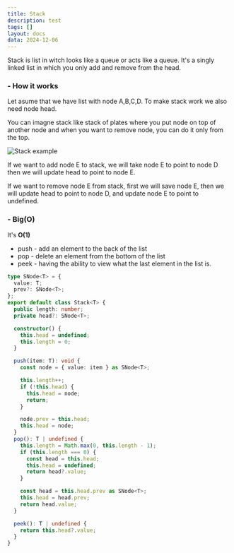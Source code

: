 ```yaml
---
title: Stack
description: test
tags: []
layout: docs
data: 2024-12-06
---
```


Stack is list in witch looks like a queue or acts like a queue.
It's a singly linked list in which you only add and remove from the head.

<h3 className="text-lg font-semibold">- How it works</h3>

Let asume that we have list with node A,B,C,D. To make stack work we also need node head.

You can imagne stack like stack of plates where you put node on top of another node and when you want to remove node, you can do it only from the top.

<img
  src="/static/images/algorithms/stack-base.png"
  alt="Stack example"
  className="my-6"
/>

If we want to add node E to stack, we will take node E to point to node D then we will update head to point to node E.

If we want to remove node E from stack, first we will save node E, then we will update head to point to node D, and update node E to point to undefined.

<h3 className="text-lg font-semibold mt-7">- Big(O)</h3>

It's **O(1)**

- push - add an element to the back of the list
- pop - delete an element from the bottom of the list
- peek - having the ability to view what the last element in the list is.

```ts
type SNode<T> = {
  value: T;
  prev?: SNode<T>;
};
export default class Stack<T> {
  public length: number;
  private head?: SNode<T>;

  constructor() {
    this.head = undefined;
    this.length = 0;
  }

  push(item: T): void {
    const node = { value: item } as SNode<T>;

    this.length++;
    if (!this.head) {
      this.head = node;
      return;
    }

    node.prev = this.head;
    this.head = node;
  }
  pop(): T | undefined {
    this.length = Math.max(0, this.length - 1);
    if (this.length === 0) {
      const head = this.head;
      this.head = undefined;
      return head?.value;
    }

    const head = this.head.prev as SNode<T>;
    this.head = head.prev;
    return head.value;
  }

  peek(): T | undefined {
    return this.head?.value;
  }
}
```
